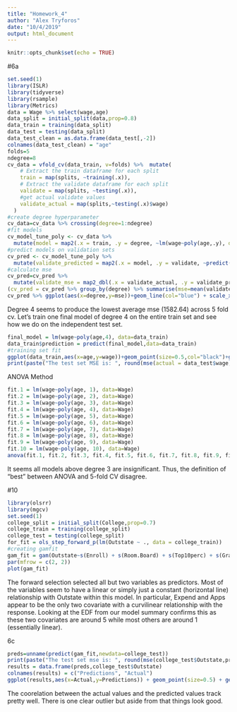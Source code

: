 ```yaml
---
title: "Homework_4"
author: "Alex Tryforos"
date: "10/4/2019"
output: html_document
---
```


```r
knitr::opts_chunk$set(echo = TRUE)
```


#6a
```r
set.seed(1)
library(ISLR)
library(tidyverse)
library(rsample)
library(Metrics)
data = Wage %>% select(wage,age)
data_split = initial_split(data,prop=0.8)
data_train = training(data_split)
data_test = testing(data_split)
data_test_clean = as.data.frame(data_test[,-2])
colnames(data_test_clean) = "age"
folds=5
ndegree=8
cv_data = vfold_cv(data_train, v=folds) %>%  mutate(
    # Extract the train dataframe for each split
    train = map(splits, ~training(.x)), 
    # Extract the validate dataframe for each split
    validate = map(splits, ~testing(.x)),
    #get actual validate values
    validate_actual = map(splits,~testing(.x)$wage)
  )
#create degree hyperparameter
cv_data=cv_data %>% crossing(degree=1:ndegree) 
#fit models
cv_model_tune_poly <- cv_data %>% 
  mutate(model = map2(.x = train, .y = degree, ~lm(wage~poly(age,.y), data=.x)))
#predict models on validation sets
cv_pred <- cv_model_tune_poly %>% 
  mutate(validate_predicted = map2(.x = model, .y = validate, ~predict(.x, .y)))
#calculate mse
cv_pred=cv_pred %>% 
  mutate(validate_mse = map2_dbl(.x = validate_actual, .y = validate_predicted, ~mse(actual = .x, predicted = .y)))
(cv_pred = cv_pred %>% group_by(degree) %>% summarise(mse=mean(validate_mse)))
cv_pred %>% ggplot(aes(x=degree,y=mse))+geom_line(col="blue") + scale_x_discrete(name="Degree", limits=1:ndegree)
```


Degree 4 seems to produce the lowest average mse (1582.64) across 5 fold cv. Let's train one final model of degree 4 on the entire train set and see how we do on the independent test set.

```r
final_model = lm(wage~poly(age,4), data=data_train)
data_train$prediction = predict(final_model,data=data_train)
#training set fit
ggplot(data_train,aes(x=age,y=wage))+geom_point(size=0.5,col="black")+geom_line(aes(y=prediction), size=1, col="red") + ggtitle("Training Set Fit")
print(paste("The test set MSE is: ", round(mse(actual = data_test$wage,predicted=predict(final_model,data=data_test))),digits=2))
```

ANOVA Method
```r
fit.1 = lm(wage~poly(age, 1), data=Wage)
fit.2 = lm(wage~poly(age, 2), data=Wage)
fit.3 = lm(wage~poly(age, 3), data=Wage)
fit.4 = lm(wage~poly(age, 4), data=Wage)
fit.5 = lm(wage~poly(age, 5), data=Wage)
fit.6 = lm(wage~poly(age, 6), data=Wage)
fit.7 = lm(wage~poly(age, 7), data=Wage)
fit.8 = lm(wage~poly(age, 8), data=Wage)
fit.9 = lm(wage~poly(age, 9), data=Wage)
fit.10 = lm(wage~poly(age, 10), data=Wage)
anova(fit.1, fit.2, fit.3, fit.4, fit.5, fit.6, fit.7, fit.8, fit.9, fit.10)
```


It seems all models above degree 3 are insignificant. Thus, the definition of "best" between  ANOVA and 5-fold CV disagree.


#10
```r
library(olsrr)
library(mgcv)
set.seed(1)
college_split = initial_split(College,prop=0.7)
college_train = training(college_split)
college_test = testing(college_split)
for_fit = ols_step_forward_p(lm(Outstate ~ ., data = college_train))
#creating gamfit
gam_fit = gam(Outstate~s(Enroll) + s(Room.Board) + s(Top10perc) + s(Grad.Rate) +  s(Apps) + s(Accept) + s(F.Undergrad) + s(Books) + s(Personal) + s(PhD) + Private + s(Terminal) + s(S.F.Ratio) + s(perc.alumni) + s(Expend),data=college_train, method="REML")
par(mfrow = c(2, 2))
plot(gam_fit)
```


The forward selection selected all but two variables as predictors. Most of the variables seem to have a linear or simply just a constant (horizontal line) relationship with Outstate within this model. In particular, Expend and Apps appear to be the only two covariate with a curvilinear relationship with the response. Looking at the EDF from our model summary confirms this as these two covariates are around 5 while most others are around 1 (essentially linear).

6c
```r
preds=unname(predict(gam_fit,newdata=college_test))
print(paste("The test set mse is: ", round(mse(college_test$Outstate,preds), digits=3)))
results = data.frame(preds,college_test$Outstate)
colnames(results) = c("Predictions", "Actual")
ggplot(results,aes(x=Actual,y=Predictions)) + geom_point(size=0.5) + geom_smooth(method='lm')
```


The coorelation between the actual values and the predicted values track pretty well. There is one clear outlier but aside from that things look good.
